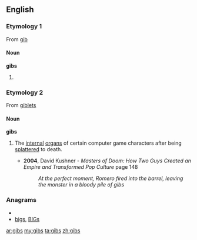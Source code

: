 ==English==

===Etymology 1===
From [[gib]]
====Noun====
'''gibs'''

# {{plural of|gib}}

===Etymology 2===
{{wikipedia}}
From [[giblets]]

====Noun====
'''gibs''' {{pluralonly}}

# {{video games}} The [[internal]] [[organ]]s of certain computer game characters after being [[splatter]]ed to death. 
#*'''2004''', David Kushner - '' Masters of Doom: How Two Guys Created an Empire and Transformed Pop Culture '' page 148
#*:''At the perfect moment, Romero fired into the barrel, leaving the monster in a bloody pile of gibs''

===Anagrams===
* {{alphagram|bgis}}
* [[bigs#English|bigs]], [[BIGs#English|BIGs]]

[[ar:gibs]]
[[my:gibs]]
[[ta:gibs]]
[[zh:gibs]]